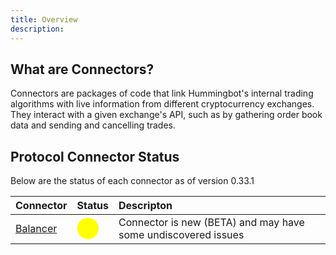 ```yaml
---
title: Overview
description:
---
```


## What are Connectors?

Connectors are packages of code that link Hummingbot's internal trading algorithms with live information from different cryptocurrency exchanges. They interact with a given exchange's API, such as by gathering order book data and sending and cancelling trades.

## Protocol Connector Status

Below are the status of each connector as of version 0.33.1

|                    Connector              |                       Status                         | Descripton |
| :---------------------------------------- | :-------------------------------------------------   | :-------   |
| [Balancer](/protocol-connectors/balancer) | <span style="color:yellow; font-size:25px">⬤</span> | Connector is new (BETA) and may have some undiscovered issues

